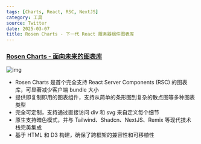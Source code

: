 ```yaml
---
tags: [Charts, React, RSC, NextJS]
category: 工具
source: Twitter
date: 2025-03-07
title: Rosen Charts - 下一代 React 服务器组件图表库
---
```


### [Rosen Charts - 面向未来的图表库](https://rosencharts.com/)

![img](https://img.mengpeng.tech/i/2025/03/07/67ca7d2a9e526.webp)

-   Rosen Charts 是首个完全支持 React Server Components (RSC) 的图表库，可显著减少客户端 bundle 大小
-   提供即复制即用的图表组件，支持从简单的条形图到复杂的散点图等多种图表类型
-   完全可定制，支持通过直接访问 div 和 svg 来自定义每个细节
-   原生支持暗色模式，并与 Tailwind、Shadcn、NextJS、Remix 等现代技术栈完美集成
-   基于 HTML 和 D3 构建，确保了跨框架的兼容性和可移植性
